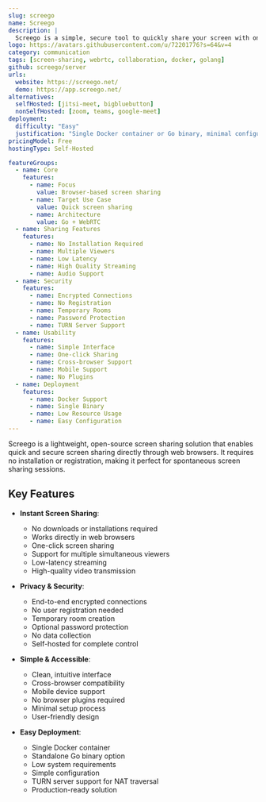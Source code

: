 ```yaml
---
slug: screego
name: Screego
description: |
  Screego is a simple, secure tool to quickly share your screen with one or multiple people via web browser, requiring no installation or registration.
logo: https://avatars.githubusercontent.com/u/72201776?s=64&v=4
category: communication
tags: [screen-sharing, webrtc, collaboration, docker, golang]
github: screego/server
urls:
  website: https://screego.net/
  demo: https://app.screego.net/
alternatives:
  selfHosted: [jitsi-meet, bigbluebutton]
  nonSelfHosted: [zoom, teams, google-meet]
deployment:
  difficulty: "Easy"
  justification: "Single Docker container or Go binary, minimal configuration required."
pricingModel: Free
hostingType: Self-Hosted

featureGroups:
  - name: Core
    features:
      - name: Focus
        value: Browser-based screen sharing
      - name: Target Use Case
        value: Quick screen sharing
      - name: Architecture
        value: Go + WebRTC
  - name: Sharing Features
    features:
      - name: No Installation Required
      - name: Multiple Viewers
      - name: Low Latency
      - name: High Quality Streaming
      - name: Audio Support
  - name: Security
    features:
      - name: Encrypted Connections
      - name: No Registration
      - name: Temporary Rooms
      - name: Password Protection
      - name: TURN Server Support
  - name: Usability
    features:
      - name: Simple Interface
      - name: One-click Sharing
      - name: Cross-browser Support
      - name: Mobile Support
      - name: No Plugins
  - name: Deployment
    features:
      - name: Docker Support
      - name: Single Binary
      - name: Low Resource Usage
      - name: Easy Configuration
---
```


Screego is a lightweight, open-source screen sharing solution that enables quick and secure screen sharing directly through web browsers. It requires no installation or registration, making it perfect for spontaneous screen sharing sessions.

## Key Features

- **Instant Screen Sharing**:

  - No downloads or installations required
  - Works directly in web browsers
  - One-click screen sharing
  - Support for multiple simultaneous viewers
  - Low-latency streaming
  - High-quality video transmission

- **Privacy & Security**:

  - End-to-end encrypted connections
  - No user registration needed
  - Temporary room creation
  - Optional password protection
  - No data collection
  - Self-hosted for complete control

- **Simple & Accessible**:

  - Clean, intuitive interface
  - Cross-browser compatibility
  - Mobile device support
  - No browser plugins required
  - Minimal setup process
  - User-friendly design

- **Easy Deployment**:
  - Single Docker container
  - Standalone Go binary option
  - Low system requirements
  - Simple configuration
  - TURN server support for NAT traversal
  - Production-ready solution
